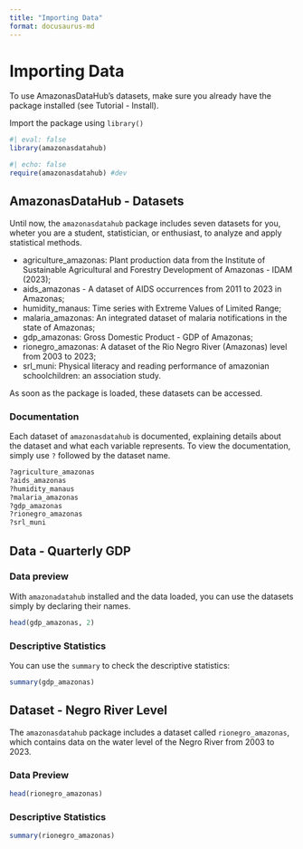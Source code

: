 ```yaml
---
title: "Importing Data"
format: docusaurus-md
---
```


# Importing Data

To use AmazonasDataHub's datasets, make sure you already have the package installed (see Tutorial - Install).

Import the package using `library()`

```r
#| eval: false
library(amazonasdatahub)
```
```r
#| echo: false
require(amazonasdatahub) #dev
```

## AmazonasDataHub - Datasets

Until now, the `amazonasdatahub` package includes seven datasets for you, wheter you are a student, statistician, or enthusiast, to analyze and apply statistical methods.

- agriculture_amazonas: Plant production data from the Institute of Sustainable Agricultural and Forestry Development of Amazonas - IDAM (2023);
- aids_amazonas - A dataset of AIDS occurrences from 2011 to 2023 in Amazonas;
- humidity_manaus: Time series with Extreme Values of Limited Range;
- malaria_amazonas: An integrated dataset of malaria notifications in the state of Amazonas;
- gdp_amazonas: Gross Domestic Product - GDP of Amazonas;
- rionegro_amazonas: A dataset of the Rio Negro River (Amazonas) level from 2003 to 2023;
- srl_muni: Physical literacy and reading performance of amazonian schoolchildren: an association study.

As soon as the package is loaded, these datasets can be accessed.

### Documentation

Each dataset of `amazonasdatahub` is documented, explaining details about the dataset and what each variable represents. To view the documentation, simply use `?` followed by the dataset name.

```r
?agriculture_amazonas
?aids_amazonas
?humidity_manaus
?malaria_amazonas
?gdp_amazonas
?rionegro_amazonas
?srl_muni
```

## Data - Quarterly GDP

### Data preview

With `amazonadatahub` installed and the data loaded, you can use the datasets simply by declaring their names.

```r
head(gdp_amazonas, 2)
```

### Descriptive Statistics

You can use the `summary` to check the descriptive statistics:

```r
summary(gdp_amazonas)
```

## Dataset - Negro River Level

The `amazonasdatahub` package includes a dataset called `rionegro_amazonas`, which contains data on the water level of the Negro River from 2003 to 2023.

### Data Preview

```r
head(rionegro_amazonas)
```

### Descriptive Statistics

```r
summary(rionegro_amazonas)
```


